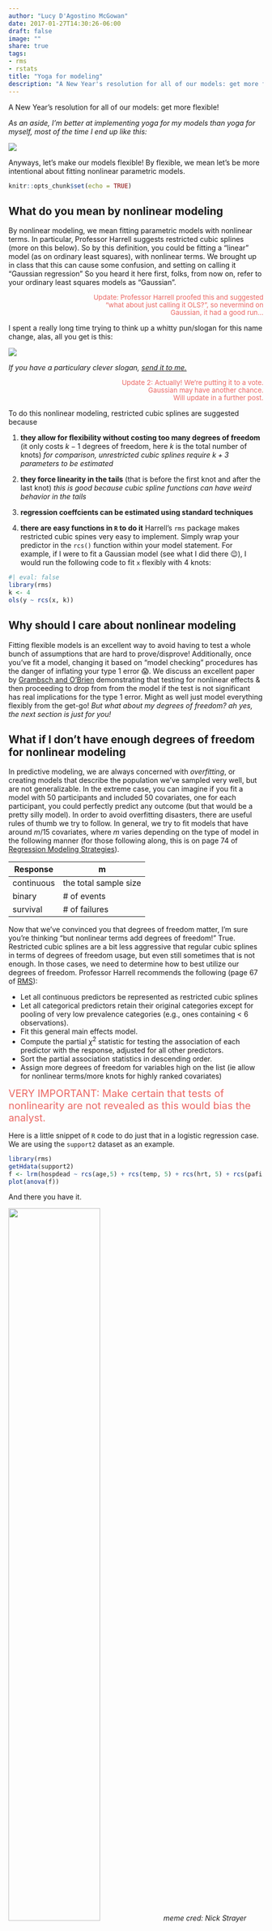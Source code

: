 ```yaml
---
author: "Lucy D'Agostino McGowan"
date: 2017-01-27T14:30:26-06:00
draft: false
image: ""
share: true
tags:
- rms
- rstats
title: "Yoga for modeling"
description: "A New Year's resolution for all of our models: get more flexible! By flexible, we mean let's be more intential about fitting nonlinear parametric models."
---
```


A New Year's resolution for all of our models: get more flexible! 

*As an aside, I'm better at implementing yoga for my models than yoga for myself, most of the time I end up like this:*

![](http://imgs.xkcd.com/comics/picture_a_grassy_field.png)

Anyways, let's make our models flexible! By flexible, we mean let's be more intentional about fitting nonlinear parametric models.

```r
knitr::opts_chunk$set(echo = TRUE)
```

## What do you mean by nonlinear modeling

By nonlinear modeling, we mean fitting parametric models with nonlinear terms. In particular, Professor Harrell suggests restricted cubic splines (more on this below). So by this definition, you could be fitting a "linear" model (as on ordinary least squares), with nonlinear terms. We brought up in class that this can cause some confusion, and setting on calling it "Gaussian regression" So you heard it here first, folks, from now on, refer to your ordinary least squares models as "Gaussian". 

<p style="text-align:right; color:#EB6864; font-size: 10pt;  LINE-HEIGHT:15px;">
Update: Professor Harrell proofed this and suggested <br>
"what about just calling it OLS?", so nevermind on <br> Gaussian, it had a good run...</p>

I spent a really long time trying to think up a whitty pun/slogan for this name change, alas, all you get is this:

![](http://imgs.xkcd.com/comics/math_paper.png)

*If you have a particulary clever slogan, [send it to me.](http://twitter.com/LucyStats)*

<p style="text-align:right; color:#EB6864; font-size: 10pt;  LINE-HEIGHT:15px;">
Update 2: Actually! We're putting it to a vote. <br>
Gaussian may have another chance. <br> Will update in a further post.</p>

To do this nonlinear modeling, restricted cubic splines are suggested because

1. **they allow for flexibility without costing too many degrees of freedom** (it only costs $k-1$ degrees of freedom, here $k$ is the total number of knots) *for comparison, unrestricted cubic splines require $k+3$ parameters to be estimated*  

2. **they force linearity in the tails** (that is before the first knot and after the last knot) *this is good because cubic spline functions can have weird behavior in the tails*  

3. **regression coeffcients can be estimated using standard techniques**  

4. **there are easy functions in `R` to do it** Harrell's `rms` package makes restricted cubic spines very easy to implement. Simply wrap your predictor in the `rcs()` function within your model statement. For example, if I were to fit a Gaussian model (see what I did there 😉), I would run the following code to fit `x` flexibly with 4 knots:

```r
#| eval: false
library(rms)
k <- 4
ols(y ~ rcs(x, k))
```

## Why should I care about nonlinear modeling

Fitting flexible models is an excellent way to avoid having to test a whole bunch of assumptions that are hard to prove/disprove! Additionally, once you've fit a model, changing it based on "model checking" procedures has the danger of inflating your type 1 error 😱. We discuss an excellent paper by [Grambsch and O'Brien](http://onlinelibrary.wiley.com/doi/10.1002/sim.4780100504/full) demonstrating that testing for nonlinear effects & then proceeding to drop from from the model if the test is not significant has real implications for the type 1 error. Might as well just model everything flexibly from the get-go! *But what about my degrees of freedom? ah yes, the next section is just for you!* 

## What if I don't have enough degrees of freedom for nonlinear modeling

In predictive modeling, we are always concerned with *overfitting*, or creating models that describe the population we've sampled very well, but are not generalizable. In the extreme case, you can imagine if you fit a model with 50 participants and included 50 covariates, one for each participant, you could perfectly predict any outcome (but that would be a pretty silly model). In order to avoid overfitting disasters, there are useful rules of thumb we try to follow. In general, we try to fit models that have around $m/15$ covariates, where $m$ varies depending on the type of model in the following manner (for those following along, this is on page 74 of [Regression Modeling Strategies](https://www.amazon.com/Regression-Modeling-Strategies-Applications-Statistics/dp/3319194240/ref=sr_1_1?ie=UTF8&qid=1484713166&sr=8-1&keywords=regression+modeling+strategies)).

Response | m
------|----
continuous | the total sample size
binary | # of events
survival | # of failures

Now that we've convinced you that degrees of freedom matter, I'm sure you're thinking "but nonlinear terms add degrees of freedom!" True. Restricted cubic splines are a bit less aggressive that regular cubic splines in terms of degrees of freedom usage, but even still sometimes that is not enough. In those cases, we need to determine how to best utilize our degrees of freedom. Professor Harrell recommends the following (page 67 of [RMS](https://www.amazon.com/Regression-Modeling-Strategies-Applications-Statistics/dp/3319194240/ref=sr_1_1?ie=UTF8&qid=1484713166&sr=8-1&keywords=regression+modeling+strategies)):

* Let all continuous predictors be represented as restricted cubic splines 
* Let all categorical predictors retain their original categories except for pooling of very low prevalence categories (e.g., ones containing < 6 observations).
* Fit this general main effects model.
* Compute the partial $\chi^2$ statistic for testing the association of each predictor with the response, adjusted for all other predictors. 
* Sort the partial association statistics in descending order.
* Assign more degrees of freedom for variables high on the list (ie allow for nonlinear terms/more knots for highly ranked covariates)


<span style="color:#EB6864; font-size: 15pt"> VERY IMPORTANT: Make certain that tests of nonlinearity are not revealed as this would bias the analyst.</span>

Here is a little snippet of `R` code to do just that in a logistic regression case. We are using the `support2` dataset as an example.

```r
library(rms)
getHdata(support2)
f <- lrm(hospdead ~ rcs(age,5) + rcs(temp, 5) + rcs(hrt, 5) + rcs(pafi, 5) + edu + sex, data = support2)
plot(anova(f))
```

And there you have it. 

<img src = "https://raw.githubusercontent.com/LucyMcGowan/lucymcgowan.github.io/master/figs/df_meme.png" width = 60%>
*meme cred: Nick Strayer*


## Take Away

* Always fit flexible models using restricted cubic splines
* Never test for linearity & proceed to remove a nonlinear term based on the result
* If necessary be choosy about where to spend degrees of freedom

